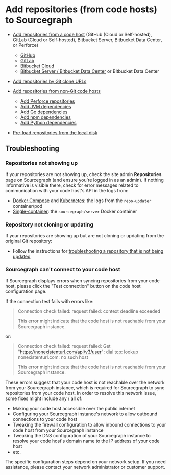 # Add repositories (from code hosts) to Sourcegraph

- [Add repositories from a code host](/admin/code_hosts/) (GitHub (Cloud or Self-hosted), GitLab (Cloud or Self-hosted), Bitbucket Server, Bitbucket Data Center, or Perforce)
  - [GitHub](/admin/code_hosts/github)
  - [GitLab](/admin/code_hosts/gitlab)
  - [Bitbucket Cloud](/admin/code_hosts/bitbucket_cloud)
  - [Bitbucket Server / Bitbucket Data Center](/admin/code_hosts/bitbucket_server) or Bitbucket Data Center

- [Add repositories by Git clone URLs](/admin/code_hosts/other)
- [Add repositories from non-Git code hosts](/admin/code_hosts/non-git)
  - [Add Perforce repositories](/admin/repo/perforce)
  - [Add JVM dependencies](/admin/code_hosts/jvm)
  - [Add Go dependencies](/admin/code_hosts/go)
  - [Add npm dependencies](/admin/code_hosts/npm)
  - [Add Python dependencies](/admin/code_hosts/python)
- [Pre-load repositories from the local disk](/admin/repo/pre_load_from_local_disk)

## Troubleshooting

### Repositories not showing up

If your repositories are not showing up, check the site admin **Repositories** page on Sourcegraph (and ensure you're logged in as an admin).
If nothing informative is visible there, check for error messages related to communication with your code host's API in the logs from:

- [Docker Compose](/admin/deploy/docker-compose/) and [Kubernetes](/admin/deploy/kubernetes/): the logs from the `repo-updater` container/pod
- [Single-container](/admin/deploy/docker-single-container/): the `sourcegraph/server` Docker container

### Repository not cloning or updating

If your repositories are showing up but are not cloning or updating from the original Git repository:

- Follow the instructions for [troubleshooting a repository that is not being updated](/admin/how-to/repo-not-updated)

### Sourcegraph can't connect to your code host

If Sourcegraph displays errors when syncing repositories from your code host, please click the "Test connection" button on the code host configuration page.

If the connection test fails with errors like:

> Connection check failed: request failed: context deadline exceeded
>
> This error might indicate that the code host is not reachable from your Sourcegraph instance.

or:

> Connection check failed: request failed: Get "https://nonexistenturl.com/api/v3/user": dial tcp: lookup nonexistenturl.com: no such host
>
> This error might indicate that the code host is not reachable from your Sourcegraph instance.

These errors suggest that your code host is not reachable over the network from your Sourcegraph instance, which is required for Sourcegraph to sync repositories from your code host. In order to resolve this network issue, some fixes might include any / all of:

- Making your code host accessible over the public internet
- Configuring your Sourcegraph instance's network to allow outbound connections to your code host
- Tweaking the firewall configuration to allow inbound connections to your code host from your Sourcegraph instance
- Tweaking the DNS configuration of your Sourcegraph instance to resolve your code host's domain name to the IP address of your code host
- etc.

The specific configuration steps depend on your network setup. If you need assistance, please contact your network administrator or customer support.
